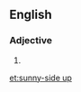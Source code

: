 ==English==

===Adjective===
{{en-adj|pos=[[sunny]]-[[side]] [[up]]|-}}

# {{alternative spelling of|[[sunny side up]]}}

[[et:sunny-side up]]
